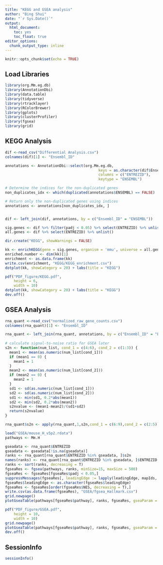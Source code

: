 ```yaml
---
title: "KEGG and GSEA analysis"
author: "Bing Shui"
date: "`r Sys.Date()`"
output: 
  html_document:
    toc: yes
    toc_float: true
editor_options: 
  chunk_output_type: inline
---
```


```r
knitr::opts_chunk$set(echo = TRUE)
```

## Load Libraries
```r
library(org.Mm.eg.db)
library(AnnotationDbi)
library(data.table)
library(tidyverse)
library(rtracklayer)
library(RColorBrewer)
library(gplots)
library(clusterProfiler)
library(fgsea)
library(grid)
```

## KEGG Analysis
```r
dif <-read_csv("Differential Analysis.csv")
colnames(dif)[1] <- "Ensembl_ID"

annotations <- AnnotationDbi::select(org.Mm.eg.db,
                                           keys = as.character(dif$Ensembl_ID),
                                           columns = c("ENTREZID"),
                                           keytype = "ENSEMBL")

# Determine the indices for the non-duplicated genes
non_duplicates_idx <- which(duplicated(annotations$ENSEMBL) == FALSE)

# Return only the non-duplicated genes using indices
annotations <- annotations[non_duplicates_idx, ]


dif <- left_join(dif, annotations, by = c("Ensembl_ID" = "ENSEMBL"))

sig.genes <- dif %>% filter(padj < 0.05) %>% select(ENTREZID) %>% unlist()
all.genes <- dif %>% select(ENTREZID) %>% unlist()

dir.create("KEGG", showWarnings = FALSE)

kk <- enrichKEGG(gene = sig.genes, organism = 'mmu', universe = all.genes)
enriched.number <- dim(kk)[1]
enrichment <- as.data.frame(kk)
write.csv(enrichment, "KEGG/KEGG_enrichment.csv")
dotplot(kk, showCategory = 20) + labs(title = "KEGG")

pdf("PDF_figure/KEGG.pdf",
    height = 6,
    width = 10)
dotplot(kk, showCategory = 20) + labs(title = "KEGG")
dev.off()
```


## GSEA Analysis
```r
rna_quant <-read_csv("normalized_raw_gene_counts.csv")
colnames(rna_quant)[1] <- "Ensembl_ID"

rna_quant <- left_join(rna_quant, annotations, by = c("Ensembl_ID" = "ENSEMBL"))
         
# calculate signal-to-noise ratio for GSEA later
s2n <- function(num_list, cond_1 = c(4:6), cond_2 = c(1:3)) {
  mean1 <- mean(as.numeric(num_list[cond_1]))
  if (mean1 == 0) {
    mean1 = 1
  }
  mean2 <- mean(as.numeric(num_list[cond_2]))
  if (mean2 == 0) {
    mean2 = 1
  }
  sd1 <- sd(as.numeric(num_list[cond_1]))
  sd2 <- sd(as.numeric(num_list[cond_2]))
  sd1 <- min(sd1, 0.2*abs(mean1))
  sd2 <- min(sd2, 0.2*abs(mean2))
  s2nvalue <- (mean1-mean2)/(sd1+sd2)
  return(s2nvalue)
}  

rna_quant$s2n <- apply(rna_quant,1,s2n,cond_1 = c(6:9),cond_2 = c(2:5))

load("GSEA/mouse_H_v5p2.rdata")
pathways <- Mm.H

gseadata <- rna_quant$ENTREZID
gseadata <- gseadata[!is.na(gseadata)]
ranks <- rna_quant[rna_quant$ENTREZID %in% gseadata, ]$s2n
names(ranks) <- rna_quant[rna_quant$ENTREZID %in% gseadata, ]$ENTREZID
ranks <- sort(ranks, decreasing = T)
fgseaRes <- fgsea(pathways, ranks, minSize=15, maxSize = 500)
fgseaRes <- fgseaRes[fgseaRes$padj < 0.05,]
suppressMessages(fgseaRes[, leadingEdge := lapply(leadingEdge, mapIds, x=org.Mm.eg.db, keytype="ENTREZID", column="SYMBOL")])
fgseaRes$leadingEdge <- as.character(fgseaRes$leadingEdge)
fgseaRes <- fgseaRes[order(fgseaRes$NES, decreasing = T),]
write.csv(as.data.frame(fgseaRes), "GSEA/fgsea_Hallmark.csv")
grid.newpage()
plotGseaTable(pathways[fgseaRes$pathway], ranks, fgseaRes, gseaParam = 0.5) 

pdf("PDF_figure/GSEA.pdf",
    height = 10,
    width = 10)
grid.newpage()
plotGseaTable(pathways[fgseaRes$pathway], ranks, fgseaRes, gseaParam = 0.5)
dev.off()

```

## SessionInfo
```r
sessionInfo()
```